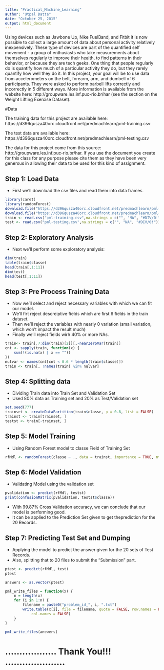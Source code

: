 ```yaml
---
title: "Practical_Machine_Learning"
author: "Utpal Datta"
date: "October 25, 2015"
output: html_document
---
```


Using devices such as Jawbone Up, Nike FuelBand, and Fitbit it is now possible to collect a large amount of data about personal activity relatively inexpensively. These type of devices are part of the quantified self movement - a group of enthusiasts who take measurements about themselves regularly to improve their health, to find patterns in their behavior, or because they are tech geeks. One thing that people regularly do is quantify how much of a particular activity they do, but they rarely quantify how well they do it. In this project, your goal will be to use data from accelerometers on the belt, forearm, arm, and dumbell of 6 participants. They were asked to perform barbell lifts correctly and incorrectly in 5 different ways. More information is available from the website here: http://groupware.les.inf.puc-rio.br/har (see the section on the Weight Lifting Exercise Dataset). 

#Data 

The training data for this project are available here: 
https://d396qusza40orc.cloudfront.net/predmachlearn/pml-training.csv

The test data are available here: 
https://d396qusza40orc.cloudfront.net/predmachlearn/pml-testing.csv

The data for this project come from this source: http://groupware.les.inf.puc-rio.br/har. If you use the document you create for this class for any purpose please cite them as they have been very generous in allowing their data to be used for this kind of assignment. 

## Step 1: Load Data
- First we'll download the csv files and read them into data frames.
```r
library(caret)
library(randomForest)
download.file("https://d396qusza40orc.cloudfront.net/predmachlearn/pml-testing.csv","pml-testing.csv")
download.file("https://d396qusza40orc.cloudfront.net/predmachlearn/pml-training.csv","pml-training.csv")
train <- read.csv("pml-training.csv",na.strings = c("", "NA", "#DIV/0!"))
test <- read.csv("pml-testing.csv",na.strings = c("", "NA", "#DIV/0!"))
```

## Step 2: Exploratory Analysis
- Next we'll perform some exploratory analysis:

```r
dim(train)
table(train$classe)
head(train[,1:11])
dim(test)
head(test[,1:11])
```

## Step 3: Pre Process Training Data
- Now we'll select and reject necessary variables with which we can fit our model. 
- We'll firt reject descreiptive fields which are first 6 fields in the train dataset. 
- Then we'll reject the variables with nearly 0 variation (small variation, which won't impact the result much)
- Finally we'll reject fields wirh 40% or more NAs.

```r
train<- train[,7:dim(train)[2]][,-nearZeroVar(train)]
cnt <- sapply(train, function(x) {
    sum(!(is.na(x) | x == ""))
})
nulvar <- names(cnt[cnt < 0.6 * length(train$classe)])
train <- train[, !names(train) %in% nulvar]
```

## Step 4: Splitting data
- Dividing Train data into Train Set and Validation Set
- Used 80% data as Training set and 20% as Test/Validation set

```r
set.seed(777)
trainset <- createDataPartition(train$classe, p = 0.8, list = FALSE)
trainst <- train[trainset, ]
testst <- train[-trainset, ]
```

## Step 5: Model Training
- Using Random Forest model to classe Field of Training Set

```r
rfMdl <- randomForest(classe ~ ., data = trainst, importance = TRUE, ntrees = 10)
```

## Step 6: Model Validation
- Validating Model using the validation set

```r
pvalidation <- predict(rfMdl, testst)
print(confusionMatrix(pvalidation, testst$classe))
```
- With 99.87% Cross Validation accuracy, we can conclude that our model is performing good. 
- It can be applied to the Prediction Set given to get theprediction for the 20 Records.


## Step 7: Predicting Test Set and Dumping
- Applying the model to predict the answer given for the 20 sets of Test Records.
- Also, splitting that to 20 files to submit the "Submission" part.

```r
ptest <- predict(rfMdl, test)
ptest

answers <- as.vector(ptest)

pml_write_files = function(x) {
    n = length(x)
    for (i in 1:n) {
        filename = paste0("problem_id_", i, ".txt")
        write.table(x[i], file = filename, quote = FALSE, row.names = FALSE, 
            col.names = FALSE)
    }
}

pml_write_files(answers)

```

# .................. Thank You!!! .....................